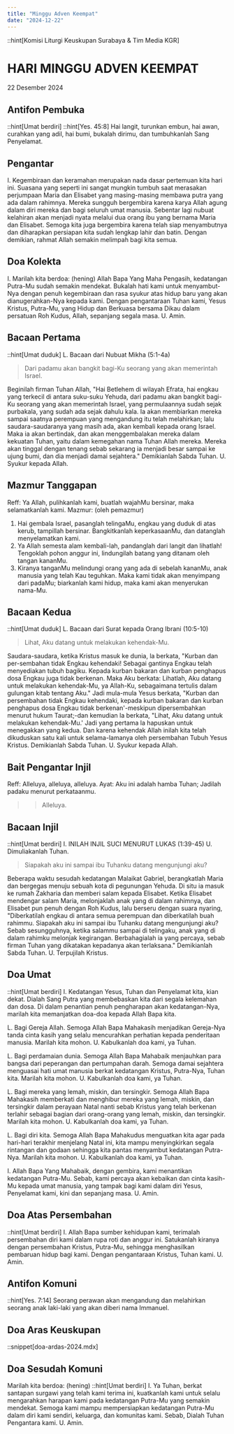 ```yaml
---
title: "Minggu Adven Keempat"
date: "2024-12-22"
---
```


::hint[Komisi Liturgi Keuskupan Surabaya & Tim Media KGR]
# HARI MINGGU ADVEN KEEMPAT
22 Desember 2024

## Antifon Pembuka
::hint[Umat berdiri]
::hint[Yes. 45:8]
Hai langit, turunkan embun, hai awan, curahkan yang adil, hai bumi, bukalah dirimu, dan tumbuhkanlah Sang Penyelamat.

## Pengantar
I. Kegembiraan dan keramahan merupakan nada dasar pertemuan kita hari ini. Suasana yang seperti ini sangat mungkin tumbuh saat merasakan perjumpaan Maria dan Elisabet yang masing-masing membawa putra yang ada dalam rahimnya. Mereka sungguh bergembira karena karya Allah agung dalam diri mereka dan bagi seluruh umat manusia. Sebentar lagi nubuat kelahiran akan menjadi nyata melalui dua orang ibu yang bernama Maria dan Elisabet. Semoga kita juga bergembira karena telah siap menyambutnya dan diharapkan persiapan kita sudah lengkap lahir dan batin. Dengan demikian, rahmat Allah semakin melimpah bagi kita semua.

## Doa Kolekta
I. Marilah kita berdoa: (hening)
Allah Bapa Yang Maha Pengasih, kedatangan Putra-Mu sudah semakin mendekat. Bukalah hati kami untuk menyambut-Nya dengan penuh kegembiraan dan rasa syukur atas hidup baru yang akan dianugerahkan-Nya kepada kami. Dengan pengantaraan Tuhan kami, Yesus Kristus, Putra-Mu, yang Hidup dan Berkuasa bersama Dikau dalam persatuan Roh Kudus, Allah, sepanjang segala masa.
U. Amin.

## Bacaan Pertama
::hint[Umat duduk]
L. Bacaan dari Nubuat Mikha (5:1-4a)
> Dari padamu akan bangkit bagi-Ku seorang yang akan memerintah Israel.

Beginilah firman Tuhan Allah, "Hai Betlehem di wilayah Efrata, hai engkau yang terkecil di antara suku-suku Yehuda, dari padamu akan bangkit bagi-Ku seorang yang akan memerintah Israel, yang permulaannya sudah sejak purbakala, yang sudah ada sejak dahulu kala. Ia akan membiarkan mereka sampai saatnya perempuan yang mengandung itu telah melahirkan; lalu saudara-saudaranya yang masih ada, akan kembali kepada orang Israel. Maka ia akan bertindak, dan akan menggembalakan mereka dalam kekuatan Tuhan, yaitu dalam kemegahan nama Tuhan Allah mereka. Mereka akan tinggal dengan tenang sebab sekarang ia menjadi besar sampai ke ujung bumi, dan dia menjadi damai sejahtera."
Demikianlah Sabda Tuhan.
U. Syukur kepada Allah.

## Mazmur Tanggapan
Reff: Ya Allah, pulihkanlah kami, buatlah wajahMu bersinar, maka selamatkanlah kami.
Mazmur: (oleh pemazmur)
1. Hai gembala Israel, pasanglah telingaMu, engkau yang duduk di atas kerub, tampillah bersinar. Bangkitkanlah keperkasaanMu, dan datanglah menyelamatkan kami.
2. Ya Allah semesta alam kembali-lah, pandanglah dari langit dan lihatlah! Tengoklah pohon anggur ini, lindungilah batang yang ditanam oleh tangan kananMu.
3. Kiranya tanganMu melindungi orang yang ada di sebelah kananMu, anak manusia yang telah Kau teguhkan. Maka kami tidak akan menyimpang dari padaMu; biarkanlah kami hidup, maka kami akan menyerukan nama-Mu.

## Bacaan Kedua
::hint[Umat duduk]
L. Bacaan dari Surat kepada Orang Ibrani (10:5-10)
> Lihat, Aku datang untuk melakukan kehendak-Mu.

Saudara-saudara, ketika Kristus masuk ke dunia, la berkata, "Kurban dan per-sembahan tidak Engkau kehendaki! Sebagai gantinya Engkau telah menyediakan tubuh bagiku. Kepada kurban bakaran dan kurban penghapus dosa Engkau juga tidak berkenan. Maka Aku berkata: Lihatlah, Aku datang untuk melakukan kehendak-Mu, ya Allah-Ku, sebagaimana tertulis dalam gulungan kitab tentang Aku." Jadi mula-mula Yesus berkata, "Kurban dan persembahan tidak Engkau kehendaki, kepada kurban bakaran dan kurban penghapus dosa Engkau tidak berkenan'-meskipun dipersembahkan menurut hukum Taurat;-dan kemudian la berkata, "Lihat, Aku datang untuk melakukan kehendak-Mu.' Jadi yang pertama la hapuskan untuk menegakkan yang kedua. Dan karena kehendak Allah inilah kita telah dikuduskan satu kali untuk selama-lamanya oleh persembahan Tubuh Yesus Kristus.
Demikianlah Sabda Tuhan.
U. Syukur kepada Allah.

## Bait Pengantar Injil
Reff: Alleluya, alleluya, alleluya.
Ayat: Aku ini adalah hamba Tuhan; Jadilah padaku menurut perkataanmu.
>> Alleluya.

## Bacaan Injil
::hint[Umat berdiri]
I. INILAH INJIL SUCI MENURUT LUKAS (1:39-45)
U. Dimuliakanlah Tuhan.
> Siapakah aku ini sampai ibu Tuhanku datang mengunjungi aku?

Beberapa waktu sesudah kedatangan Malaikat Gabriel, berangkatlah Maria dan bergegas menuju sebuah kota di pegunungan Yehuda. Di situ ia masuk ke rumah Zakharia dan memberi salam kepada Elisabet. Ketika Elisabet mendengar salam Maria, melonjaklah anak yang di dalam rahimnya, dan Elisabet pun penuh dengan Roh Kudus, lalu berseru dengan suara nyaring, "Diberkatilah engkau di antara semua perempuan dan diberkatilah buah rahimmu. Siapakah aku ini sampai ibu Tuhanku datang mengunjungi aku? Sebab sesungguhnya, ketika salammu sampai di telingaku, anak yang di dalam rahimku melonjak kegirangan. Berbahagialah ia yang percaya, sebab firman Tuhan yang dikatakan kepadanya akan terlaksana."
Demikianlah Sabda Tuhan.
U. Terpujilah Kristus.

## Doa Umat
::hint[Umat berdiri]
I. Kedatangan Yesus, Tuhan dan Penyelamat kita, kian dekat. Dialah Sang Putra yang membebaskan kita dari segala kelemahan dan dosa. Di dalam penantian penuh pengharapan akan kedatangan-Nya, marilah kita memanjatkan doa-doa kepada Allah Bapa kita.

L. Bagi Gereja Allah. Semoga Allah Bapa Mahakasih menjadikan Gereja-Nya tanda cinta kasih yang selalu mencurahkan perhatian kepada penderitaan
manusia. Marilah kita mohon.
U. Kabulkanlah doa kami, ya Tuhan.

L. Bagi perdamaian dunia. Semoga Allah Bapa Mahabaik menjauhkan para bangsa dari peperangan dan pertumpahan darah. Semoga damai sejahtera menguasai hati umat manusia berkat kedatangan Kristus, Putra-Nya, Tuhan
kita. Marilah kita mohon.
U. Kabulkanlah doa kami, ya Tuhan.

L. Bagi mereka yang lemah, miskin, dan tersingkir. Semoga Allah Bapa Mahakasih memberkati dan menghibur mereka yang lemah, miskin, dan tersingkir dalam perayaan Natal nanti sebab Kristus yang telah berkenan terlahir sebagai bagian dari orang-orang yang lemah, miskin, dan tersingkir. Marilah kita mohon.
U. Kabulkanlah doa kami, ya Tuhan.

L. Bagi diri kita. Semoga Allah Bapa Mahakudus menguatkan kita agar pada hari-hari terakhir menjelang Natal ini, kita mampu menyingkirkan segala rintangan dan godaan sehingga kita pantas menyambut kedatangan Putra-Nya. Marilah kita mohon.
U. Kabulkanlah doa kami, ya Tuhan.

I. Allah Bapa Yang Mahabaik, dengan gembira, kami menantikan kedatangan Putra-Mu. Sebab, kami percaya akan kebaikan dan cinta kasih-Mu kepada umat manusia, yang tampak bagi kami dalam diri Yesus, Penyelamat kami, kini dan sepanjang masa.
U. Amin.

## Doa Atas Persembahan
::hint[Umat berdiri]
I. Allah Bapa sumber kehidupan kami, terimalah persembahan diri kami dalam rupa roti dan anggur ini. Satukanlah kiranya dengan persembahan Kristus, Putra-Mu, sehingga menghasilkan pembaruan hidup bagi kami. Dengan pengantaraan Kristus, Tuhan kami.
U. Amin.

## Antifon Komuni
::hint[Yes. 7:14]
Seorang perawan akan mengandung dan melahirkan seorang anak laki-laki yang akan diberi nama Immanuel.

## Doa Aras Keuskupan
::snippet[doa-ardas-2024.mdx]

## Doa Sesudah Komuni
Marilah kita berdoa: (hening)
::hint[Umat berdiri]
I. Ya Tuhan, berkat santapan surgawi yang telah kami terima ini, kuatkanlah kami untuk selalu mengarahkan harapan kami pada kedatangan Putra-Mu yang semakin mendekat. Semoga kami mampu mempersiapkan kedatangan Putra-Mu dalam diri kami sendiri, keluarga, dan komunitas kami. Sebab, Dialah Tuhan Pengantara kami.
U. Amin.